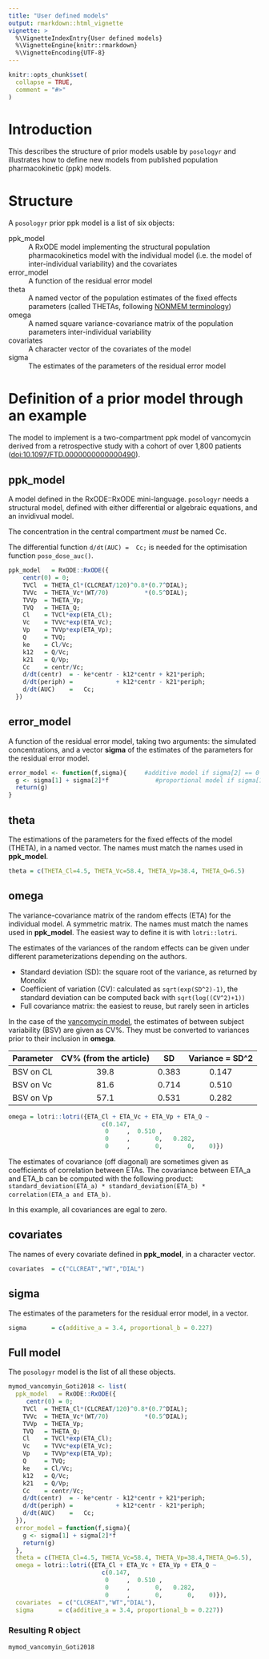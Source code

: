 ```yaml
---
title: "User defined models"
output: rmarkdown::html_vignette
vignette: >
  %\VignetteIndexEntry{User defined models}
  %\VignetteEngine{knitr::rmarkdown}
  %\VignetteEncoding{UTF-8}
---
```


```r
knitr::opts_chunk$set(
  collapse = TRUE,
  comment = "#>"
)
```
# Introduction
This describes the structure of prior models usable by `posologyr` and illustrates how to define new models from published population pharmacokinetic (ppk) models.

# Structure
A `posologyr` prior ppk model is a list of six objects:

ppk_model 
: A RxODE model implementing the structural population pharmacokinetics model with the individual model (i.e. the model of inter-individual variability) and the covariates

error_model 
: A function of the residual error model

theta
: A named vector of the population estimates of the fixed effects parameters (called THETAs, following [NONMEM terminology](https://doi.org/10.1002/psp4.12404))

omega 
: A named square variance-covariance matrix of the population parameters inter-individual variability

covariates 
: A character vector of the covariates of the model

sigma 
: The estimates of the parameters of the residual error model

# Definition of a prior model through an example
The model to implement is a two-compartment ppk model of vancomycin derived from a retrospective study with a cohort of over 1,800 patients ([doi:10.1097/FTD.0000000000000490](https://doi.org/10.1097/FTD.0000000000000490)).

## ppk_model
A model defined in the RxODE::RxODE mini-language. `posologyr` needs a structural model, defined with either differential or algebraic equations, and an invidivual model.

The concentration in the central compartment *must* be named Cc.

The differential function `d/dt(AUC) =  Cc;` is needed for the optimisation function `poso_dose_auc()`.

```r
ppk_model   = RxODE::RxODE({
    centr(0) = 0;
    TVCl  = THETA_Cl*(CLCREAT/120)^0.8*(0.7^DIAL);
    TVVc  = THETA_Vc*(WT/70)          *(0.5^DIAL);
    TVVp  = THETA_Vp;
    TVQ   = THETA_Q;
    Cl    = TVCl*exp(ETA_Cl);
    Vc    = TVVc*exp(ETA_Vc);
    Vp    = TVVp*exp(ETA_Vp);
    Q     = TVQ;
    ke    = Cl/Vc;
    k12   = Q/Vc;
    k21   = Q/Vp;
    Cc    = centr/Vc;
    d/dt(centr)  = - ke*centr - k12*centr + k21*periph;
    d/dt(periph) =            + k12*centr - k21*periph;
    d/dt(AUC)    =   Cc;
  })
```

## error_model
A function of the residual error model, taking two arguments: the simulated concentrations, and a vector **sigma** of the estimates of the parameters for the residual error model.

```r
error_model <- function(f,sigma){     #additive model if sigma[2] == 0
  g <- sigma[1] + sigma[2]*f             #proportional model if sigma[1] == 0
  return(g)
}
```

## theta
The estimations of the parameters for the fixed effects of the model (THETA), in a named vector. The names must match the names used in **ppk_model**.

```r
theta = c(THETA_Cl=4.5, THETA_Vc=58.4, THETA_Vp=38.4, THETA_Q=6.5)
```

## omega
The variance-covariance matrix of the random effects (ETA) for the individual model. A symmetric matrix. The names must match the names used in **ppk_model**. The easiest way to define it is with `lotri::lotri`.

The estimates of the variances of the random effects can be given under different parameterizations depending on the authors.

* Standard deviation (SD): the square root of the variance, as returned by Monolix
* Coefficient of variation (CV): calculated as `sqrt(exp(SD^2)-1)`, the standard deviation can be computed back with `sqrt(log((CV^2)+1))`
* Full covariance matrix: the easiest to reuse, but rarely seen in articles

In the case of the [vancomycin model](https://doi.org/10.1097/FTD.0000000000000490), the estimates of between subject variability (BSV) are given as CV%. They must be converted to variances prior to their inclusion in **omega**.

|Parameter |CV%  (from the article)|SD       |Variance = SD^2|
|----------|:---------------------:|:-------:|:-------------:|
|BSV on CL |39.8                   | 0.383   | 0.147         |
|BSV on Vc |81.6                   | 0.714   | 0.510         |
|BSV on Vp |57.1                   | 0.531   | 0.282         |

```r
omega = lotri::lotri({ETA_Cl + ETA_Vc + ETA_Vp + ETA_Q ~
                          c(0.147,
                           0     ,  0.510 ,
                           0     ,       0,   0.282,
                           0     ,       0,       0,    0)})

```

The estimates of covariance (off diagonal) are sometimes given as coefficients of correlation between ETAs. The covariance between ETA_a and ETA_b can be computed with the following product: `standard_deviation(ETA_a) * standard_deviation(ETA_b) * correlation(ETA_a and ETA_b)`.

In this example, all covariances are egal to zero.

## covariates
The names of every covariate defined in **ppk_model**, in a character vector.

```r
covariates  = c("CLCREAT","WT","DIAL")
```

## sigma
The estimates of the parameters for the residual error model, in a vector.

```r
sigma       = c(additive_a = 3.4, proportional_b = 0.227)
```

## Full model
The `posologyr` model is the list of all these objects.

```r
mymod_vancomyin_Goti2018 <- list(
  ppk_model   = RxODE::RxODE({
     centr(0) = 0;
    TVCl  = THETA_Cl*(CLCREAT/120)^0.8*(0.7^DIAL);
    TVVc  = THETA_Vc*(WT/70)          *(0.5^DIAL);
    TVVp  = THETA_Vp;
    TVQ   = THETA_Q;
    Cl    = TVCl*exp(ETA_Cl);
    Vc    = TVVc*exp(ETA_Vc);
    Vp    = TVVp*exp(ETA_Vp);
    Q     = TVQ;
    ke    = Cl/Vc;
    k12   = Q/Vc;
    k21   = Q/Vp;
    Cc    = centr/Vc;
    d/dt(centr)  = - ke*centr - k12*centr + k21*periph;
    d/dt(periph) =            + k12*centr - k21*periph;
    d/dt(AUC)    =   Cc;
  }),
  error_model = function(f,sigma){
    g <- sigma[1] + sigma[2]*f
    return(g)
  },
  theta = c(THETA_Cl=4.5, THETA_Vc=58.4, THETA_Vp=38.4,THETA_Q=6.5),
  omega = lotri::lotri({ETA_Cl + ETA_Vc + ETA_Vp + ETA_Q ~
                          c(0.147,
                           0     ,  0.510 ,
                           0     ,       0,   0.282,
                           0     ,       0,       0,    0)}),
  covariates  = c("CLCREAT","WT","DIAL"),
  sigma       = c(additive_a = 3.4, proportional_b = 0.227))
```

### Resulting R object

```r
mymod_vancomyin_Goti2018
```
